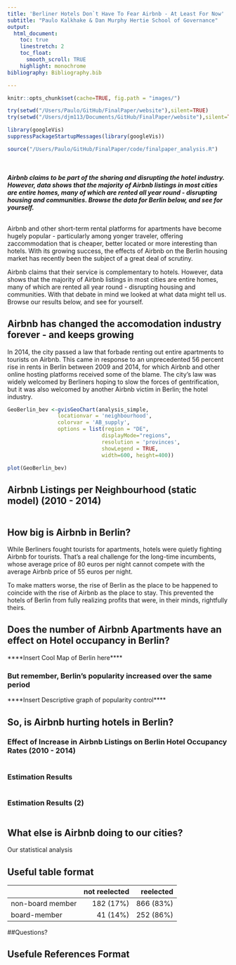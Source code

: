 ```yaml
---
title: 'Berliner Hotels Don`t Have To Fear Airbnb - At Least For Now'
subtitle: "Paulo Kalkhake & Dan Murphy Hertie School of Governance"
output: 
  html_document:
    toc: true
    linestretch: 2
    toc_float:
      smooth_scroll: TRUE
    highlight: monochrome
bibliography: Bibliography.bib

---
```


```r
knitr::opts_chunk$set(cache=TRUE, fig.path = "images/")

try(setwd("/Users/Paulo/GitHub/FinalPaper/website"),silent=TRUE)
try(setwd("/Users/djm113/Documents/GitHub/FinalPaper/website"),silent=TRUE)

library(googleVis)
suppressPackageStartupMessages(library(googleVis))

```


``` r
source("/Users/Paulo/GitHub/FinalPaper/code/finalpaper_analysis.R")
```

<br>
<br>
***Airbnb claims to be part of the sharing and disrupting the hotel industry. However, data shows that the majority of Airbnb listings in most cities are entire homes, many of which are rented all year round - disrupting housing and communities. Browse the data for Berlin below, and see for yourself.***
<br>
<br>

Airbnb and other short-term rental platforms for apartments have become hugely popular - particularly among yonger traveler, offering zaccommodation that is cheaper, better located or more interesting than hotels. With its growing success, the effects of Airbnb on the Berlin housing market has recently been the subject of a great deal of scrutiny. 


Airbnb claims that their service is complementary to hotels. However, data shows that the majority of Airbnb listings in most cities are entire homes, many of which are rented all year round - disrupting housing and communities. With that debate in mind we looked at what data might tell us. Browse our results below, and see for yourself.

## Airbnb has changed the accomodation industry forever - and keeps growing

In 2014, the city passed a law that forbade renting out entire apartments to tourists on Airbnb. This came in response to an unprecedented 56 percent rise in rents in Berlin between 2009 and 2014, for which Airbnb and other online hosting platforms received some of the blame. The city's law was widely welcomed by Berliners hoping to slow the forces of gentrification, but it was also welcomed by another Airbnb victim in Berlin; the hotel industry. 

```r

GeoBerlin_bev <-gvisGeoChart(analysis_simple,
                locationvar = 'neighbourhood',
                colorvar = 'AB_supply',
                options = list(region = "DE", 
                              displayMode="regions",
                              resolution = 'provinces',
                              showLegend = TRUE,
                              width=600, height=400))

plot(GeoBerlin_bev)

```


## Airbnb Listings per Neighbourhood (static model) (2010 - 2014)
```r


```

## How big is Airbnb in Berlin?

While Berliners fought tourists for apartments, hotels were quietly fighting Airbnb for tourists. That's a real challenge for the long-time incumbents, whose average price of 80 euros per night cannot compete with the average Airbnb price of 55 euros per night. 


To make matters worse, the rise of Berlin as the place to be happened to coincide with the rise of Airbnb as the place to stay. This prevented the hotels of Berlin from fully realizing profits that were, in their minds, rightfully theirs. 

## Does the number of Airbnb Apartments have an effect on Hotel occupancy in Berlin?



****Insert Cool Map of Berlin here****

### But remember, Berlin's popularity increased over the same period
****Insert Descriptive graph of popularity control****

## So, is Airbnb hurting hotels in Berlin?

### Effect of Increase in Airbnb Listings on Berlin Hotel Occupancy Rates (2010 - 2014)
```r

```

### Estimation Results {.flexbox .vcenter .reduced}
``` r


```

### Estimation Results (2) ## {.flexbox .vcenter .reduced}
``` r


```


## What else is Airbnb doing to our cities?
Our statistical analysis  






## Useful table format

                    not reelected   reelected
------------------ --------------  ----------
  non-board member      182 (17%)   866 (83%)
      board-member       41 (14%)   252 (86%)

##Questions? 



## Usefule References Format

[^1]: The presented research project is part of a paper project by Guillermo Rosas (Washington University in St. Louis) and Jonas Markgraf (Hertie School of Governance Berlin).

[^2]: Spanish public savings banks (*cajas*) faltered and dissolved in the course of the bursting Spanish real estate bubble ([link](http://voxeu.org/article/five-lessons-spanish-cajas-debacle-new-euro-wide-supervisor)); similarly, German *Landesbanken* got into serious trouble and were partly consolidated ([link](http://www.sueddeutsche.de/geld/fehlspekulationen-der-landesbanken-chronologie-einer-krise-1.283250) (in German)). At the same time, German *Sparkassen* weathered the financial crisis well and emerged strengthened from it ([link](http://www.telegraph.co.uk/finance/financialcrisis/3190674/Financial-crisis-boosts-German-banks.html)). This heterogeneous crisis performance of public banks remains largely unexplained and motivates the PhD project of one of the authors.